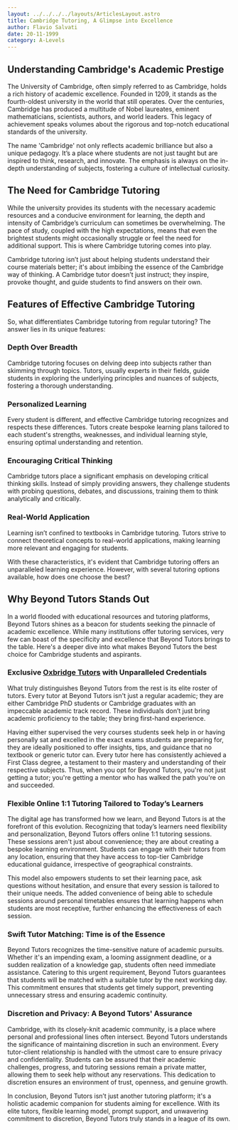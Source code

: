 ```yaml
---
layout: ../../../../layouts/ArticlesLayout.astro
title: Cambridge Tutoring, A Glimpse into Excellence
author: Flavio Salvati
date: 20-11-1999
category: A-Levels
---
```


## Understanding Cambridge's Academic Prestige

The University of Cambridge, often simply referred to as Cambridge, holds a rich history of academic excellence. Founded in 1209, it stands as the fourth-oldest university in the world that still operates. Over the centuries, Cambridge has produced a multitude of Nobel laureates, eminent mathematicians, scientists, authors, and world leaders. This legacy of achievement speaks volumes about the rigorous and top-notch educational standards of the university.

The name 'Cambridge' not only reflects academic brilliance but also a unique pedagogy. It’s a place where students are not just taught but are inspired to think, research, and innovate. The emphasis is always on the in-depth understanding of subjects, fostering a culture of intellectual curiosity.

## The Need for Cambridge Tutoring

While the university provides its students with the necessary academic resources and a conducive environment for learning, the depth and intensity of Cambridge’s curriculum can sometimes be overwhelming. The pace of study, coupled with the high expectations, means that even the brightest students might occasionally struggle or feel the need for additional support. This is where Cambridge tutoring comes into play.

Cambridge tutoring isn’t just about helping students understand their course materials better; it's about imbibing the essence of the Cambridge way of thinking. A Cambridge tutor doesn’t just instruct; they inspire, provoke thought, and guide students to find answers on their own.

## Features of Effective Cambridge Tutoring

So, what differentiates Cambridge tutoring from regular tutoring? The answer lies in its unique features:

### Depth Over Breadth

Cambridge tutoring focuses on delving deep into subjects rather than skimming through topics. Tutors, usually experts in their fields, guide students in exploring the underlying principles and nuances of subjects, fostering a thorough understanding.

### Personalized Learning

Every student is different, and effective Cambridge tutoring recognizes and respects these differences. Tutors create bespoke learning plans tailored to each student's strengths, weaknesses, and individual learning style, ensuring optimal understanding and retention.

### Encouraging Critical Thinking

Cambridge tutors place a significant emphasis on developing critical thinking skills. Instead of simply providing answers, they challenge students with probing questions, debates, and discussions, training them to think analytically and critically.

### Real-World Application

Learning isn’t confined to textbooks in Cambridge tutoring. Tutors strive to connect theoretical concepts to real-world applications, making learning more relevant and engaging for students.

With these characteristics, it's evident that Cambridge tutoring offers an unparalleled learning experience. However, with several tutoring options available, how does one choose the best?

## Why Beyond Tutors Stands Out

In a world flooded with educational resources and tutoring platforms, Beyond Tutors shines as a beacon for students seeking the pinnacle of academic excellence. While many institutions offer tutoring services, very few can boast of the specificity and excellence that Beyond Tutors brings to the table. Here's a deeper dive into what makes Beyond Tutors the best choice for Cambridge students and aspirants.

### Exclusive [Oxbridge Tutors](https://www.beyond-tutors.com/university-admission/oxbridge.html) with Unparalleled Credentials

What truly distinguishes Beyond Tutors from the rest is its elite roster of tutors. Every tutor at Beyond Tutors isn't just a regular academic; they are either Cambridge PhD students or Cambridge graduates with an impeccable academic track record. These individuals don’t just bring academic proficiency to the table; they bring first-hand experience.

Having either supervised the very courses students seek help in or having personally sat and excelled in the exact exams students are preparing for, they are ideally positioned to offer insights, tips, and guidance that no textbook or generic tutor can. Every tutor here has consistently achieved a First Class degree, a testament to their mastery and understanding of their respective subjects. Thus, when you opt for Beyond Tutors, you're not just getting a tutor; you're getting a mentor who has walked the path you're on and succeeded.

### Flexible Online 1:1 Tutoring Tailored to Today’s Learners

The digital age has transformed how we learn, and Beyond Tutors is at the forefront of this evolution. Recognizing that today’s learners need flexibility and personalization, Beyond Tutors offers online 1:1 tutoring sessions. These sessions aren't just about convenience; they are about creating a bespoke learning environment. Students can engage with their tutors from any location, ensuring that they have access to top-tier Cambridge educational guidance, irrespective of geographical constraints.

This model also empowers students to set their learning pace, ask questions without hesitation, and ensure that every session is tailored to their unique needs. The added convenience of being able to schedule sessions around personal timetables ensures that learning happens when students are most receptive, further enhancing the effectiveness of each session.

### Swift Tutor Matching: Time is of the Essence

Beyond Tutors recognizes the time-sensitive nature of academic pursuits. Whether it's an impending exam, a looming assignment deadline, or a sudden realization of a knowledge gap, students often need immediate assistance. Catering to this urgent requirement, Beyond Tutors guarantees that students will be matched with a suitable tutor by the next working day. This commitment ensures that students get timely support, preventing unnecessary stress and ensuring academic continuity.

### Discretion and Privacy: A Beyond Tutors' Assurance

Cambridge, with its closely-knit academic community, is a place where personal and professional lines often intersect. Beyond Tutors understands the significance of maintaining discretion in such an environment. Every tutor-client relationship is handled with the utmost care to ensure privacy and confidentiality. Students can be assured that their academic challenges, progress, and tutoring sessions remain a private matter, allowing them to seek help without any reservations. This dedication to discretion ensures an environment of trust, openness, and genuine growth.

In conclusion, Beyond Tutors isn’t just another tutoring platform; it's a holistic academic companion for students aiming for excellence. With its elite tutors, flexible learning model, prompt support, and unwavering commitment to discretion, Beyond Tutors truly stands in a league of its own.
